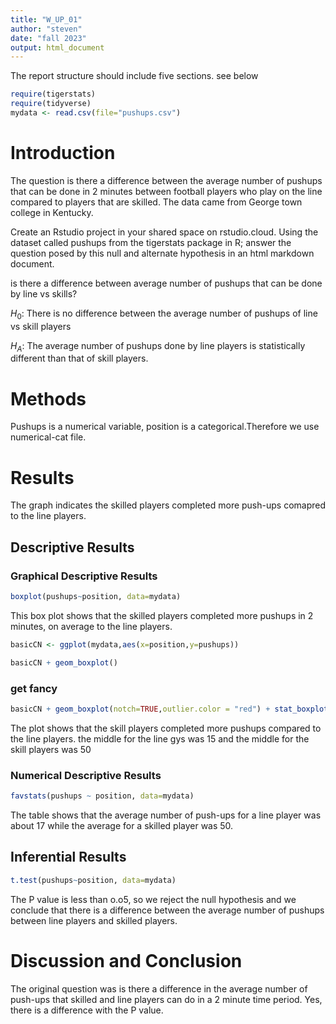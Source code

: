```yaml
---
title: "W_UP_01"
author: "steven"
date: "fall 2023"
output: html_document
---
```




The report structure should include five sections.  see below



```r
require(tigerstats)
require(tidyverse)
mydata <- read.csv(file="pushups.csv")
```

# Introduction

<!--In this section you explain what you are trying to show. Where did the data come from? What is the research or other question you are trying to answer?!-->

The question is there a difference between the average number of pushups that can be done in 2 minutes between football players who play on the line compared to players that are skilled.
The data came from George town college in Kentucky.

Create an Rstudio project in your shared space on rstudio.cloud.  Using the dataset called pushups from the tigerstats package in R; answer the question posed by this null and alternate hypothesis in an html markdown document.

is there a difference between average number of pushups that can be done by line vs skills?

$H_0$: There is no difference between the average number of pushups of line vs skill players

$H_A$: The average number of pushups done by line players is statistically different than that of skill players.

# Methods

<!--Decide on your methods: use "variable analysis" or other appropriate descriptors. Make sure to choose at least one graphical method and at least one numerical method.!-->

Pushups is a numerical variable, position is a categorical.Therefore we use numerical-cat file.

# Results

The graph indicates the skilled players completed more push-ups comapred to the line players. 

<!--Divide this section into two sub-sections: One for your descriptive results and one for your inferential results.!-->

## Descriptive Results



### Graphical Descriptive Results

```r
boxplot(pushups~position, data=mydata)
```
This box plot shows that the skilled players completed more pushups in 2 minutes, on average to the line players.


```r
basicCN <- ggplot(mydata,aes(x=position,y=pushups))
```

<!--Graphical results here. Make sure to show your code. Provide appropriate labels for axes, giving units if possible, and provide a good title for the graph, too. Use the graphical results to describe the patterns if any that exist in the data as focused toward the research question!-->
```r
basicCN + geom_boxplot()
```
  
  
### get fancy  

```r
basicCN + geom_boxplot(notch=TRUE,outlier.color = "red") + stat_boxplot(geom ='errorbar') + labs(title="Fancy notch boxplot \n with 2 lines")
```

The plot shows that the skill players completed more pushups compared to the line players. the middle for the line gys was 15 and the middle for the skill players was 50

### Numerical Descriptive Results

<!--Numerical results go here. Use the numerical results to describe the patterns if any that exist in the data as focused toward the research question!-->

```r
favstats(pushups ~ position, data=mydata)
```

The table shows that the average number of push-ups for a line player was about 17 while the average for a skilled player was 50. 

## Inferential Results

```r
t.test(pushups~position, data=mydata)
```
The P value is less than o.o5, so we reject the null hypothesis and we conclude that there is a difference between the average number of pushups between line players and skilled players.

<!--State hypothesis clearly. Make sure your discussion of the inferential test covers all the aspects that the test output produces, such as test statistic, p-value etc. Make a decision about the null hypothesis, explain the assumptions on which the selected test/procedure was based, and why the chosen procedure satisfys the assumptions and is appropriate to answer the research question!-->




# Discussion and Conclusion

<!--Discussion and conclusion here. If you found a relationship be sure to consider whether the relationship occurs because one of the variavbles causes the other, or whether they perhasps are related for some other reason. Watch the chapter 6 videos from the GeorgeTown videos collection.!-->

The original question was is there a difference in the average number of push-ups that skilled and line players can do in a 2 minute time period. Yes, there is a difference with the P value. 

